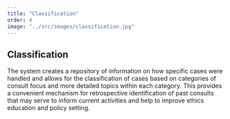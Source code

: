 ```yaml
---
title: "Classification"
order: 4
image: "../src/images/classification.jpg"
---
```


## Classification

The system creates a repository of information on how specific cases were handled and allows for the classification of cases based on categories of consult focus and more detailed topics within each category. This provides a convenient mechanism for retrospective identification of past consults that may serve to inform current activities and help to improve ethics education and policy setting.
